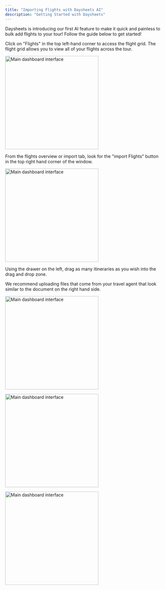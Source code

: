 ```yaml
---
title: "Importing Flights with Daysheets AI"
description: "Getting Started with Daysheets"
---
```


Daysheets is introducing our first AI feature to make it quick and painless to
bulk add flights to your tour! Follow the guide below to get started!

Click on "Flights" in the top left-hand corner to access the flight grid. The
flight grid allows you to view all of your flights across the tour.

<img
  src="/images/adding-events-reservations/flights-tab.png"
  alt="Main dashboard interface"
  height="300"
  className="rounded-lg"
/>

From the flights overview or import tab, look for the "import Flights" button
in the top right hand corner of the window.

<img
  src="/images/adding-events-reservations/import-flights-button.png"
  alt="Main dashboard interface"
  height="300"
  className="rounded-lg"
/>

Using the drawer on the left, drag as many itineraries as you wish into the
drag and drop zone.

We recommend uploading files that come from your travel agent that look similar
to the document on the right hand side.

<img
  src="/images/adding-events-reservations/importing-flights/upload-and-continue.png"
  alt="Main dashboard interface"
  height="300"
  className="rounded-lg"
/>

<img
  src="/images/adding-events-reservations/importing-flights/import-eyeball.png"
  alt="Main dashboard interface"
  height="300"
  className="rounded-lg"
/>

<img
  src="/images/adding-events-reservations/importing-flights/flight-table.png"
  alt="Main dashboard interface"
  height="300"
  className="rounded-lg"
/>
